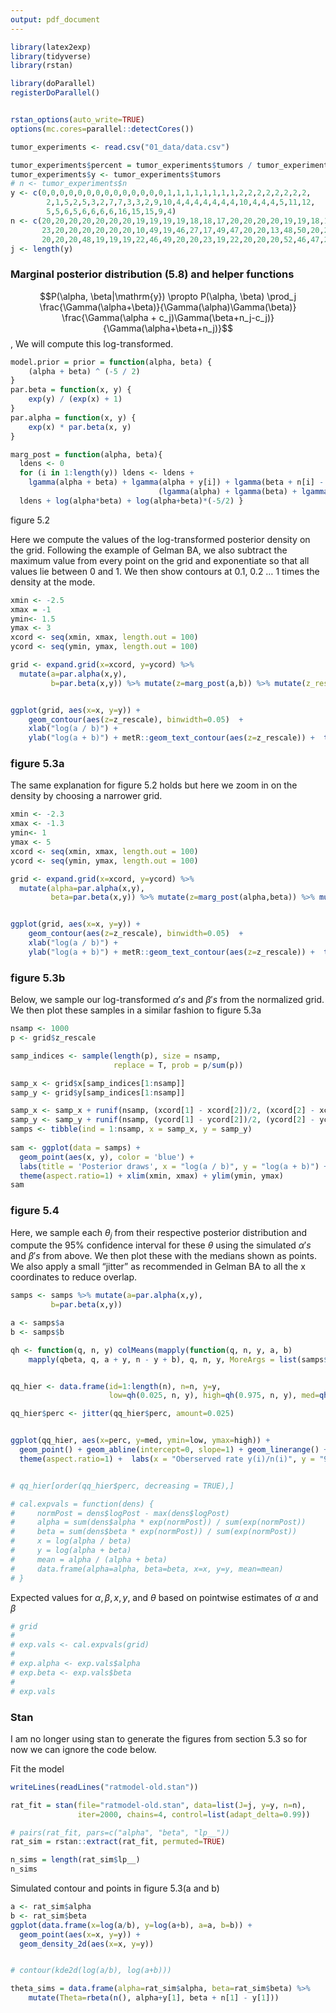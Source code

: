 ```yaml
---
output: pdf_document
---
```


```r
library(latex2exp)
library(tidyverse)
library(rstan)

library(doParallel)
registerDoParallel()


rstan_options(auto_write=TRUE)
options(mc.cores=parallel::detectCores())

```

```r
tumor_experiments <- read.csv("01_data/data.csv")
```

```r
tumor_experiments$percent = tumor_experiments$tumors / tumor_experiments$n
tumor_experiments$y <- tumor_experiments$tumors
# n <- tumor_experiments$n
y <- c(0,0,0,0,0,0,0,0,0,0,0,0,0,0,1,1,1,1,1,1,1,1,2,2,2,2,2,2,2,2,
        2,1,5,2,5,3,2,7,7,3,3,2,9,10,4,4,4,4,4,4,4,10,4,4,4,5,11,12,
        5,5,6,5,6,6,6,6,16,15,15,9,4)
n <- c(20,20,20,20,20,20,20,19,19,19,19,18,18,17,20,20,20,20,19,19,18,18,25,24,
       23,20,20,20,20,20,20,10,49,19,46,27,17,49,47,20,20,13,48,50,20,20,20,20,
       20,20,20,48,19,19,19,22,46,49,20,20,23,19,22,20,20,20,52,46,47,24,14)
j <- length(y)
```

### Marginal posterior distribution (5.8) and helper functions

$$P(\alpha, \beta|\mathrm{y}) \propto P(\alpha, \beta) \prod_j \frac{\Gamma(\alpha+\beta)}{\Gamma(\alpha)\Gamma(\beta)} \frac{\Gamma(\alpha + c_j)\Gamma(\beta+n_j-c_j)}{\Gamma(\alpha+\beta+n_j)}$$ , We will compute this log-transformed.

```r
model.prior = prior = function(alpha, beta) {
    (alpha + beta) ^ (-5 / 2)
}
par.beta = function(x, y) {
    exp(y) / (exp(x) + 1)
}
par.alpha = function(x, y) {
    exp(x) * par.beta(x, y)
}

marg_post = function(alpha, beta){
  ldens <- 0
  for (i in 1:length(y)) ldens <- ldens +
    lgamma(alpha + beta) + lgamma(alpha + y[i]) + lgamma(beta + n[i] - y[i])-
                                 (lgamma(alpha) + lgamma(beta) + lgamma(alpha + beta + n[i]))
  ldens + log(alpha*beta) + log(alpha+beta)*(-5/2) }

```


figure 5.2

Here we compute the values of the log-transformed posterior density on the grid. Following the example of Gelman BA, we also subtract the maximum value from every point on the grid and exponentiate so that all values lie between 0 and 1. We then show contours at 0.1, 0.2 ... 1 times the density at the mode.

```r
xmin <- -2.5
xmax = -1
ymin<- 1.5
ymax <- 3
xcord <- seq(xmin, xmax, length.out = 100)
ycord <- seq(ymin, ymax, length.out = 100)

grid <- expand.grid(x=xcord, y=ycord) %>% 
  mutate(a=par.alpha(x,y),
         b=par.beta(x,y)) %>% mutate(z=marg_post(a,b)) %>% mutate(z_rescale = exp(z - max(z)))


ggplot(grid, aes(x=x, y=y)) +
    geom_contour(aes(z=z_rescale), binwidth=0.05)  +
    xlab("log(a / b)") +
    ylab("log(a + b)") + metR::geom_text_contour(aes(z=z_rescale)) +  theme(aspect.ratio=1) + xlim(xmin, xmax) + ylim(ymin, ymax)

```

### figure 5.3a

The same explanation for figure 5.2 holds but here we zoom in on the density by choosing a narrower grid.

```r
xmin <- -2.3
xmax <- -1.3
ymin<- 1
ymax <- 5
xcord <- seq(xmin, xmax, length.out = 100)
ycord <- seq(ymin, ymax, length.out = 100)

grid <- expand.grid(x=xcord, y=ycord) %>% 
  mutate(alpha=par.alpha(x,y),
         beta=par.beta(x,y)) %>% mutate(z=marg_post(alpha,beta)) %>% mutate(z_rescale = exp(z - max(z)))


ggplot(grid, aes(x=x, y=y)) +
    geom_contour(aes(z=z_rescale), binwidth=0.05)  +
    xlab("log(a / b)") +
    ylab("log(a + b)") + metR::geom_text_contour(aes(z=z_rescale)) +  theme(aspect.ratio=1) + xlim(xmin, xmax) + ylim(ymin, ymax)
```

### figure 5.3b


Below, we sample our log-transformed $\alpha's$ and $\beta's$ from the normalized grid. We then plot these samples in a similar fashion to figure 5.3a

```r
nsamp <- 1000
p <- grid$z_rescale

samp_indices <- sample(length(p), size = nsamp,
                       replace = T, prob = p/sum(p))

samp_x <- grid$x[samp_indices[1:nsamp]]
samp_y <- grid$y[samp_indices[1:nsamp]]

samp_x <- samp_x + runif(nsamp, (xcord[1] - xcord[2])/2, (xcord[2] - xcord[1])/2)
samp_y <- samp_y + runif(nsamp, (ycord[1] - ycord[2])/2, (ycord[2] - ycord[1])/2)
samps <- tibble(ind = 1:nsamp, x = samp_x, y = samp_y)
 
sam <- ggplot(data = samps) +
  geom_point(aes(x, y), color = 'blue') +
  labs(title = 'Posterior draws', x = "log(a / b)", y = "log(a + b)") +
  theme(aspect.ratio=1) + xlim(xmin, xmax) + ylim(ymin, ymax)
sam


```

### figure 5.4


Here, we sample each $\theta_j$ from their respective posterior distribution and compute the 95% confidence interval for these $\theta$ using the simulated 
$\alpha's$ and $\beta's$ from above. We then plot these with the medians shown as points. We also apply a small "jitter" as recommended in Gelman BA to all the x coordinates to reduce overlap.
```r
samps <- samps %>% mutate(a=par.alpha(x,y),
         b=par.beta(x,y)) 

a <- samps$a
b <- samps$b

qh <- function(q, n, y) colMeans(mapply(function(q, n, y, a, b)
    mapply(qbeta, q, a + y, n - y + b), q, n, y, MoreArgs = list(samps$a, samps$b)))


qq_hier <- data.frame(id=1:length(n), n=n, y=y,
                      low=qh(0.025, n, y), high=qh(0.975, n, y), med=qh(0.5, n, y), perc=(y/n))

qq_hier$perc <- jitter(qq_hier$perc, amount=0.025)


ggplot(qq_hier, aes(x=perc, y=med, ymin=low, ymax=high)) +
  geom_point() + geom_abline(intercept=0, slope=1) + geom_linerange() +
  theme(aspect.ratio=1) +  labs(x = "Oberserved rate y(i)/n(i)", y = "95% posterior interval for theta_i") 


# qq_hier[order(qq_hier$perc, decreasing = TRUE),]

```






```r
# cal.expvals = function(dens) {
#     normPost = dens$logPost - max(dens$logPost)
#     alpha = sum(dens$alpha * exp(normPost)) / sum(exp(normPost))
#     beta = sum(dens$beta * exp(normPost)) / sum(exp(normPost))
#     x = log(alpha / beta)
#     y = log(alpha + beta)
#     mean = alpha / (alpha + beta)
#     data.frame(alpha=alpha, beta=beta, x=x, y=y, mean=mean)
# }
```

Expected values for $\alpha, \beta, x, y$, and $\theta$ based on pointwise estimates of $\alpha$ and $\beta$\

```r
# grid
# 
# exp.vals <- cal.expvals(grid)
# 
# exp.alpha <- exp.vals$alpha
# exp.beta <- exp.vals$beta
# 
# exp.vals
```

### Stan


I am no longer using stan to generate the figures from section 5.3 so for now we can ignore the code below.

Fit the model

```r
writeLines(readLines("ratmodel-old.stan"))

```

```r
rat_fit = stan(file="ratmodel-old.stan", data=list(J=j, y=y, n=n),
               iter=2000, chains=4, control=list(adapt_delta=0.99))
```

```r
# pairs(rat_fit, pars=c("alpha", "beta", "lp__"))
rat_sim = rstan::extract(rat_fit, permuted=TRUE)

n_sims = length(rat_sim$lp__)
n_sims
```

Simulated contour and points in figure 5.3(a and b)

```r

a <- rat_sim$alpha
b <- rat_sim$beta
ggplot(data.frame(x=log(a/b), y=log(a+b), a=a, b=b)) +
  geom_point(aes(x=x, y=y)) +
  geom_density_2d(aes(x=x, y=y))


# contour(kde2d(log(a/b), log(a+b)))
```

```r
theta_sims = data.frame(alpha=rat_sim$alpha, beta=rat_sim$beta) %>%
    mutate(Theta=rbeta(n(), alpha+y[1], beta + n[1] - y[1]))

```



